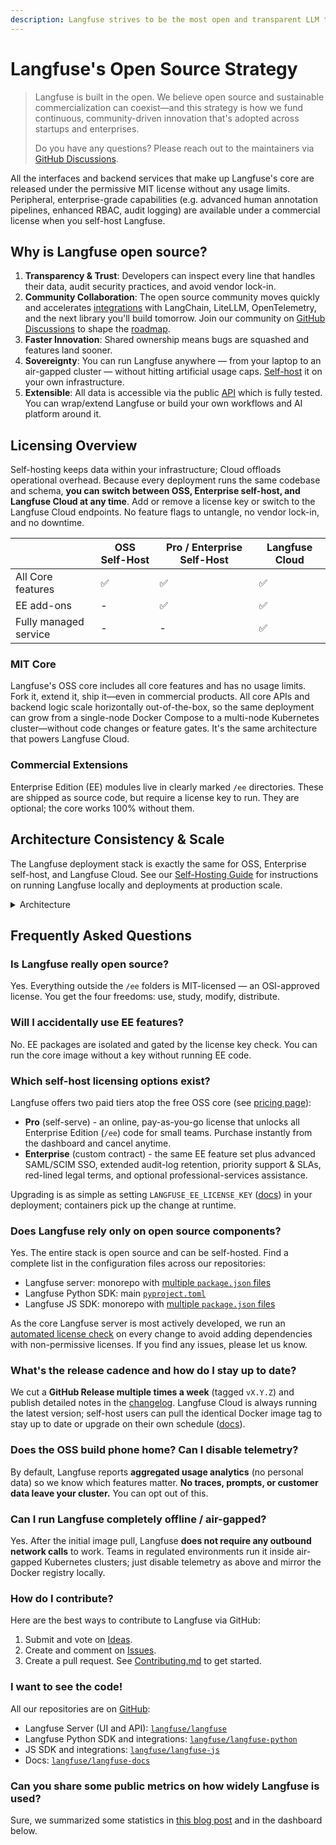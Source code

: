 ```yaml
---
description: Langfuse strives to be the most open and transparent LLM toolkit. Learn more about why open source is important to us.
---
```


# Langfuse's Open Source Strategy

> Langfuse is built in the open. We believe open source and sustainable commercialization can coexist—and this strategy is how we fund continuous, community-driven innovation that's adopted across startups and enterprises.
>
> Do you have any questions? Please reach out to the maintainers via [GitHub Discussions](/gh-support).

<Callout type="info">

All the interfaces and backend services that make up Langfuse's core are released under the permissive MIT license without any usage limits. Peripheral, enterprise-grade capabilities (e.g. advanced human annotation pipelines, enhanced RBAC, audit logging) are available under a commercial license when you self-host Langfuse.

</Callout>

## Why is Langfuse open source?

1. **Transparency & Trust**: Developers can inspect every line that handles their data, audit security practices, and avoid vendor lock-in.
2. **Community Collaboration**: The open source community moves quickly and accelerates [integrations](/docs/integrations/overview) with LangChain, LiteLLM, OpenTelemetry, and the next library you'll build tomorrow. Join our community on [GitHub Discussions](/ideas) to shape the [roadmap](/docs/roadmap).
3. **Faster Innovation**: Shared ownership means bugs are squashed and features land sooner.
4. **Sovereignty**: You can run Langfuse anywhere — from your laptop to an air-gapped cluster — without hitting artificial usage caps. [Self-host](/self-hosting) it on your own infrastructure.
5. **Extensible**: All data is accessible via the public [API](/docs/api) which is fully tested. You can wrap/extend Langfuse or build your own workflows and AI platform around it.

## Licensing Overview

Self-hosting keeps data within your infrastructure; Cloud offloads operational overhead. Because every deployment runs the same codebase and schema, **you can switch between OSS, Enterprise self-host, and Langfuse Cloud at any time**. Add or remove a license key or switch to the Langfuse Cloud endpoints. No feature flags to untangle, no vendor lock-in, and no downtime.

|                       | OSS Self-Host | Pro / Enterprise Self-Host | Langfuse Cloud |
| --------------------- | ------------- | -------------------------- | -------------- |
| All Core features     | ✅            | ✅                         | ✅             |
| EE add-ons            | -             | ✅                         | ✅             |
| Fully managed service | -             | -                          | ✅             |

### MIT Core

Langfuse's OSS core includes all core features and has no usage limits. Fork it, extend it, ship it—even in commercial products. All core APIs and backend logic scale horizontally out-of-the-box, so the same deployment can grow from a single-node Docker Compose to a multi-node Kubernetes cluster—without code changes or feature gates. It's the same architecture that powers Langfuse Cloud.

### Commercial Extensions

Enterprise Edition (EE) modules live in clearly marked `/ee` directories. These are shipped as source code, but require a license key to run. They are optional; the core works 100% without them.

## Architecture Consistency & Scale

The Langfuse deployment stack is exactly the same for OSS, Enterprise self-host, and Langfuse Cloud. See our [Self-Hosting Guide](/self-hosting) for instructions on running Langfuse locally and deployments at production scale.

<details>
<summary>Architecture</summary>


<ArchitectureDiagram />


<ArchitectureDescription />

</details>

## Frequently Asked Questions

### Is Langfuse really open source?

Yes. Everything outside the `/ee` folders is MIT-licensed — an OSI-approved license. You get the four freedoms: use, study, modify, distribute.

### Will I accidentally use EE features?

No. EE packages are isolated and gated by the license key check. You can run the core image without a key without running EE code.

### Which self-host licensing options exist?

Langfuse offers two paid tiers atop the free OSS core (see [pricing page](/pricing)):

- **Pro** (self-serve) - an online, pay-as-you-go license that unlocks all Enterprise Edition (`/ee`) code for small teams. Purchase instantly from the dashboard and cancel anytime.
- **Enterprise** (custom contract) - the same EE feature set plus advanced SAML/SCIM SSO, extended audit-log retention, priority support & SLAs, red-lined legal terms, and optional professional-services assistance.

Upgrading is as simple as setting `LANGFUSE_EE_LICENSE_KEY` ([docs](/self-hosting/license-key)) in your deployment; containers pick up the change at runtime.

### Does Langfuse rely only on open source components?

Yes. The entire stack is open source and can be self-hosted. Find a complete list in the configuration files across our repositories:

- Langfuse server: monorepo with [multiple `package.json` files](https://github.com/search?q=repo%3Alangfuse%2Flangfuse%20package.json&type=code)
- Langfuse Python SDK: main [`pyproject.toml`](https://github.com/langfuse/langfuse-python/blob/main/pyproject.toml)
- Langfuse JS SDK: monorepo with [multiple `package.json` files](https://github.com/search?q=repo%3Alangfuse%2Flangfuse-js%20package.json&type=code)

As the core Langfuse server is most actively developed, we run an [automated license check](https://github.com/langfuse/langfuse/actions/workflows/licensecheck.yml) on every change to avoid adding dependencies with non-permissive licenses. If you find any issues, please let us know.

### What's the release cadence and how do I stay up to date?

We cut a **GitHub Release multiple times a week** (tagged `vX.Y.Z`) and publish detailed notes in the [changelog](https://github.com/langfuse/langfuse/releases). Langfuse Cloud is always running the latest version; self-host users can pull the identical Docker image tag to stay up to date or upgrade on their own schedule ([docs](/self-hosting/upgrade)).

### Does the OSS build phone home? Can I disable telemetry?

By default, Langfuse reports **aggregated usage analytics** (no personal data) so we know which features matter. **No traces, prompts, or customer data leave your cluster.** You can opt out of this.

### Can I run Langfuse completely offline / air-gapped?

Yes. After the initial image pull, Langfuse **does not require any outbound network calls** to work. Teams in regulated environments run it inside air-gapped Kubernetes clusters; just disable telemetry as above and mirror the Docker registry locally.

### How do I contribute?

Here are the best ways to contribute to Langfuse via GitHub:

1. Submit and vote on [Ideas](/ideas).
2. Create and comment on [Issues](/issues).
3. Create a pull request. See [Contributing.md](https://github.com/langfuse/langfuse/blob/main/CONTRIBUTING.md) to get started.

### I want to see the code!

All our repositories are on [GitHub](https://github.com/langfuse):

- Langfuse Server (UI and API): [`langfuse/langfuse`](https://github.com/langfuse/langfuse)
- Langfuse Python SDK and integrations: [`langfuse/langfuse-python`](https://github.com/langfuse/langfuse-python)
- JS SDK and integrations: [`langfuse/langfuse-js`](https://github.com/langfuse/langfuse-js)
- Docs: [`langfuse/langfuse-docs`](https://github.com/langfuse/langfuse-docs)

### Can you share some public metrics on how widely Langfuse is used?

Sure, we summarized some statistics in [this blog post](/blog/2024-11-most-used-oss-llmops) and in the dashboard below.


<PublicMetrics />
